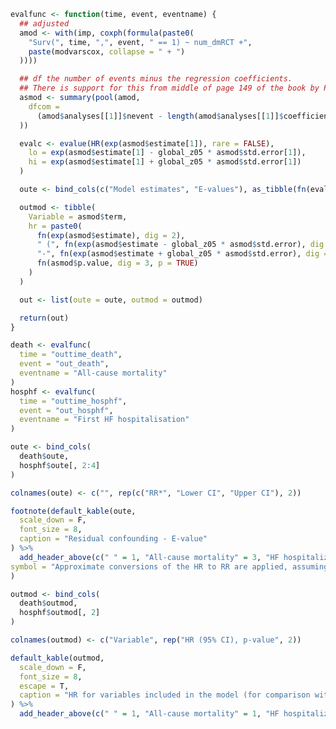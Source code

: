 ```r

evalfunc <- function(time, event, eventname) {
  ## adjusted
  amod <- with(imp, coxph(formula(paste0(
    "Surv(", time, ",", event, " == 1) ~ num_dmRCT +",
    paste(modvarscox, collapse = " + ")
  ))))

  ## df the number of events minus the regression coefficients.
  ## There is support for this from middle of page 149 of the book by Parmer & Machin (ISBN 0471936405)
  asmod <- summary(pool(amod,
    dfcom =
      (amod$analyses[[1]]$nevent - length(amod$analyses[[1]]$coefficients))
  ))

  evalc <- evalue(HR(exp(asmod$estimate[1]), rare = FALSE),
    lo = exp(asmod$estimate[1] - global_z05 * asmod$std.error[1]),
    hi = exp(asmod$estimate[1] + global_z05 * asmod$std.error[1])
  )

  oute <- bind_cols(c("Model estimates", "E-values"), as_tibble(fn(evalc, 2)))

  outmod <- tibble(
    Variable = asmod$term,
    hr = paste0(
      fn(exp(asmod$estimate), dig = 2),
      " (", fn(exp(asmod$estimate - global_z05 * asmod$std.error), dig = 2),
      "-", fn(exp(asmod$estimate + global_z05 * asmod$std.error), dig = 2), "), ",
      fn(asmod$p.value, dig = 3, p = TRUE)
    )
  )

  out <- list(oute = oute, outmod = outmod)

  return(out)
}

death <- evalfunc(
  time = "outtime_death",
  event = "out_death",
  eventname = "All-cause mortality"
)
hosphf <- evalfunc(
  time = "outtime_hosphf",
  event = "out_hosphf",
  eventname = "First HF hospitalisation"
)
```

```r
oute <- bind_cols(
  death$oute,
  hosphf$oute[, 2:4]
)

colnames(oute) <- c("", rep(c("RR*", "Lower CI", "Upper CI"), 2))

footnote(default_kable(oute,
  scale_down = F,
  font_size = 8,
  caption = "Residual confounding - E-value"
) %>%
  add_header_above(c(" " = 1, "All-cause mortality" = 3, "HF hospitalization" = 3)),
symbol = "Approximate conversions of the HR to RR are applied, assuming a non-rare outcome"
)
```

\clearpage

```r
outmod <- bind_cols(
  death$outmod,
  hosphf$outmod[, 2]
)

colnames(outmod) <- c("Variable", rep("HR (95% CI), p-value", 2))

default_kable(outmod,
  scale_down = F,
  font_size = 8,
  escape = T,
  caption = "HR for variables included in the model (for comparison with the magnitude of the E-value)"
) %>%
  add_header_above(c(" " = 1, "All-cause mortality" = 1, "HF hospitalization" = 1))
```

